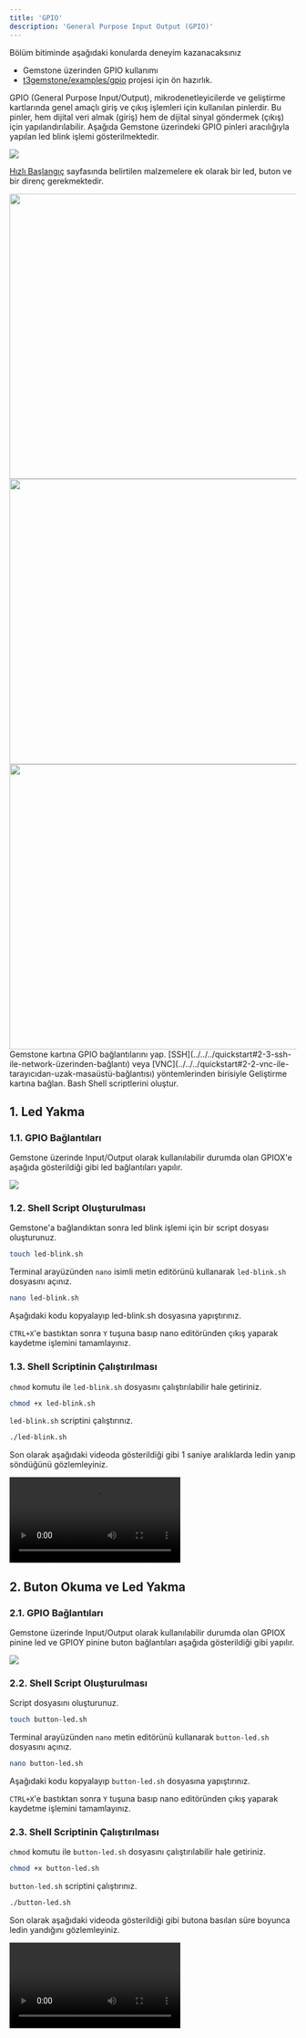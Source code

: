 ```yaml
---
title: 'GPIO'
description: 'General Purpose Input Output (GPIO)'
---
```



<Tip>
Bölüm bitiminde aşağıdaki konularda deneyim kazanacaksınız

- Gemstone üzerinden GPIO kullanımı
- [t3gemstone/examples/gpio](https://github.com/t3gemstone/examples/tree/main/gpio) projesi için ön hazırlık.
</Tip>

GPIO (General Purpose Input/Output), mikrodenetleyicilerde ve geliştirme kartlarında genel amaçlı giriş ve çıkış 
işlemleri için kullanılan pinlerdir. Bu pinler, hem dijital veri almak (giriş) hem de dijital sinyal 
göndermek (çıkış) için yapılandırılabilir. Aşağıda Gemstone üzerindeki GPIO pinleri aracılığıyla yapılan 
led blink işlemi gösterilmektedir.

<Frame caption="Todo: GPIO pinlerinin fotoğrafı">
  <img className="rounded-lg" noZoom src="/images/under-construction.png" />
</Frame>

[Hızlı Başlangıç](/tr/quickstart) sayfasında belirtilen malzemelere ek olarak bir led, buton ve bir
direnç gerekmektedir.

<AccordionGroup>

  <Accordion title="Led">
    <Frame>
      <img height="500" width="800" src="/images/led.jpg" />
    </Frame>
  </Accordion>

  <Accordion title="Buton">
    <Frame>
      <img height="500" width="800" src="/images/button.jpeg" />
    </Frame>
  </Accordion>

  <Accordion title="Direnç">
    <Frame>
      <img height="500" width="800" src="/images/resistor.jpg" />
    </Frame>
  </Accordion>

</AccordionGroup>

<Steps>
  <Step title="GPIO Bağlantıları">
  Gemstone kartına GPIO bağlantılarını yap.
  </Step>

  <Step title="SSH/VNC Bağlantısı">
  [SSH](../../../quickstart#2-3-ssh-ile-network-üzerinden-bağlantı) veya
  [VNC](../../../quickstart#2-2-vnc-ile-tarayıcıdan-uzak-masaüstü-bağlantısı) yöntemlerinden birisiyle
  Geliştirme kartına bağlan.
  </Step>

  <Step title="Shell">
  Bash Shell scriptlerini oluştur.
  </Step>
</Steps>

## 1. Led Yakma

### 1.1. GPIO Bağlantıları

Gemstone üzerinde Input/Output olarak kullanılabilir durumda olan GPIOX'e aşağıda gösterildiği gibi 
led bağlantıları yapılır.

<Frame caption="Led bağlantısı">
  <img className="rounded-lg" src="/images/o1-board/22-led.png" />
</Frame>

### 1.2. Shell Script Oluşturulması

Gemstone'a bağlandıktan sonra led blink işlemi için bir script dosyası oluşturunuz.

```bash
touch led-blink.sh
```

Terminal arayüzünden `nano` isimli metin editörünü kullanarak `led-blink.sh` dosyasını açınız.

```bash
nano led-blink.sh
```

Aşağıdaki kodu kopyalayıp led-blink.sh dosyasına yapıştırınız.

<SnippetExamplesGpioScript />

`CTRL+X`'e bastıktan sonra `Y` tuşuna basıp nano editöründen çıkış yaparak kaydetme işlemini tamamlayınız. 

### 1.3. Shell Scriptinin Çalıştırılması

`chmod` komutu ile `led-blink.sh` dosyasını çalıştırılabilir hale getiriniz.

```bash
chmod +x led-blink.sh
```

`led-blink.sh` scriptini çalıştırınız.

```bash
./led-blink.sh
```

Son olarak aşağıdaki videoda gösterildiği gibi 1 saniye aralıklarda ledin yanıp söndüğünü gözlemleyiniz.

<Frame caption="Led blink uygulaması">
  <video controls className="w-full aspect-video" src=""></video>
</Frame>

## 2. Buton Okuma ve Led Yakma

### 2.1. GPIO Bağlantıları

Gemstone üzerinde Input/Output olarak kullanılabilir durumda olan GPIOX pinine led ve GPIOY pinine buton 
bağlantıları aşağıda gösterildiği gibi yapılır.

<Frame caption="Led ve Buton Bağlantısı">
  <img className="rounded-lg" src="/images/o1-board/07-buttons-breadboard.png" />
</Frame>

### 2.2. Shell Script Oluşturulması

Script dosyasını oluşturunuz.

```bash
touch button-led.sh
```

Terminal arayüzünden `nano` metin editörünü kullanarak `button-led.sh` dosyasını açınız.

```bash
nano button-led.sh
```

Aşağıdaki kodu kopyalayıp `button-led.sh` dosyasına yapıştırınız.

<SnippetExamplesLedScript />

`CTRL+X`'e bastıktan sonra `Y` tuşuna basıp nano editöründen çıkış yaparak kaydetme işlemini tamamlayınız. 

### 2.3. Shell Scriptinin Çalıştırılması

`chmod` komutu ile `button-led.sh` dosyasını çalıştırılabilir hale getiriniz.

```bash
chmod +x button-led.sh
```

`button-led.sh` scriptini çalıştırınız.

```bash
./button-led.sh
```

Son olarak aşağıdaki videoda gösterildiği gibi butona basılan süre boyunca ledin yandığını gözlemleyiniz.

<Frame caption="Buton ile led yakma">
  <video controls className="w-full aspect-video" src=""></video>
</Frame>
